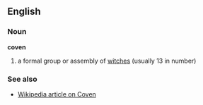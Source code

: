 ==English==
===Noun===
'''coven'''
# a formal group or assembly of [[witch]]es (usually 13 in number)

===See also===
*[[w:coven|Wikipedia article on Coven]]